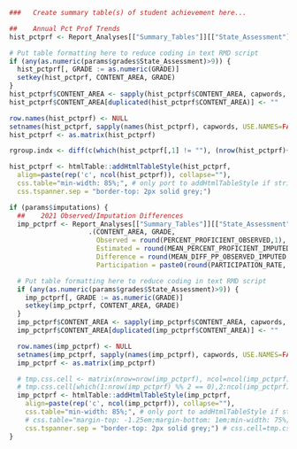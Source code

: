 
```r
###   Create summary table(s) of student achievement here...

##    Annual Pct Prof Trends
hist_pctprf <- Report_Analyses[["Summary_Tables"]][["State_Assessment"]][["Achievement"]][["Overall_PctProf"]]

# Put table formatting here to reduce coding in text RMD script
if (any(as.numeric(params$grades$State_Assessment)>9)) {
  hist_pctprf[, GRADE := as.numeric(GRADE)]
  setkey(hist_pctprf, CONTENT_AREA, GRADE)
}
hist_pctprf$CONTENT_AREA <- sapply(hist_pctprf$CONTENT_AREA, capwords, USE.NAMES=FALSE)
hist_pctprf$CONTENT_AREA[duplicated(hist_pctprf$CONTENT_AREA)] <- ""

row.names(hist_pctprf) <- NULL
setnames(hist_pctprf, sapply(names(hist_pctprf), capwords, USE.NAMES=FALSE))
hist_pctprf <- as.matrix(hist_pctprf)

rgroup.indx <- diff(c(which(hist_pctprf[,1] != ""), (nrow(hist_pctprf)+1)))

hist_pctprf <- htmlTable::addHtmlTableStyle(hist_pctprf,
  align=paste(rep('c', ncol(hist_pctprf)), collapse=""),
  css.table="min-width: 85%;", # only port to addHtmlTableStyle if strictly using pagedown format
  css.tspanner.sep = "border-top: 2px solid grey;")

if (params$imputations) {
  ##    2021 Observed/Imputation Differences
  imp_pctprf <- Report_Analyses[["Summary_Tables"]][["State_Assessment"]][["Imputation"]][["CONTENT_AREA__GRADE"]][,
                    .(CONTENT_AREA, GRADE,
                      Observed = round(PERCENT_PROFICIENT_OBSERVED,1), # PERCENT_PROFICIENT_OBSERVED
                      Estimated = round(MEAN_PERCENT_PROFICIENT_IMPUTED, 1),
                      Difference = round(MEAN_DIFF_PP_OBSERVED_IMPUTED, 1),
                      Participation = paste0(round(PARTICIPATION_RATE, 1), "%"))] # COUNT_PP_OBSERVED, COUNT_PP_IMPUTED,

  # Put table formatting here to reduce coding in text RMD script
  if (any(as.numeric(params$grades$State_Assessment)>9)) {
    imp_pctprf[, GRADE := as.numeric(GRADE)]
    setkey(imp_pctprf, CONTENT_AREA, GRADE)
  }
  imp_pctprf$CONTENT_AREA <- sapply(imp_pctprf$CONTENT_AREA, capwords, USE.NAMES=FALSE)
  imp_pctprf$CONTENT_AREA[duplicated(imp_pctprf$CONTENT_AREA)] <- ""

  row.names(imp_pctprf) <- NULL
  setnames(imp_pctprf, sapply(names(imp_pctprf), capwords, USE.NAMES=FALSE))
  imp_pctprf <- as.matrix(imp_pctprf)

  # tmp.css.cell <- matrix(nrow=nrow(imp_pctprf), ncol=ncol(imp_pctprf))
  # tmp.css.cell[which(1:nrow(imp_pctprf) %% 2 == 0),2:ncol(imp_pctprf)] <- "border-bottom: 1px solid grey;"
  imp_pctprf <- htmlTable::addHtmlTableStyle(imp_pctprf,
    align=paste(rep('c', ncol(imp_pctprf)), collapse=""),
    css.table="min-width: 85%;", # only port to addHtmlTableStyle if strictly using pagedown format
    # css.table="margin-top: -1.25em;margin-bottom: 1em;min-width: 75%;",
    css.tspanner.sep = "border-top: 2px solid grey;") # css.cell=tmp.css.cell,
}
```
